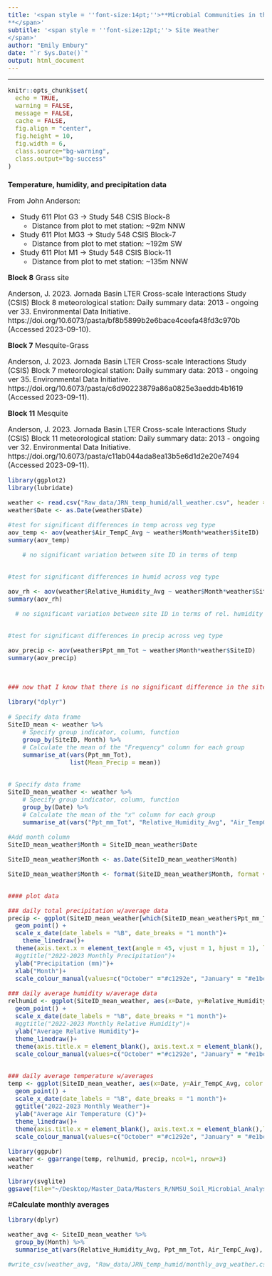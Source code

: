 ```yaml
---
title: '<span style = ''font-size:14pt;''>**Microbial Communities in the changing vegetation of the Chihuahuan Desert 
**</span>'
subtitle: '<span style = ''font-size:12pt;''> Site Weather
</span>'
author: "Emily Embury"
date: "`r Sys.Date()`"
output: html_document
---
```

<style type="text/css">
/* Whole document: */ 
body{
  font-size: 12pt;
}
/* Headers */
h1{
  font-size: 12pt;
}
</style>

---

```r
knitr::opts_chunk$set(
  echo = TRUE,              
  warning = FALSE,       
  message = FALSE,  
  cache = FALSE,        
  fig.align = "center", 
  fig.height = 10,
  fig.width = 6,
  class.source="bg-warning",
  class.output="bg-success"
)

```

# **Temperature, humidity, and precipitation data** 

From John Anderson:

- Study 611 Plot G3 -> Study 548 CSIS Block-8 
  - Distance from plot to met station:  ~92m NNW
- Study 611 Plot MG3 -> Study 548 CSIS Block-7   
  - Distance from plot to met station:  ~192m SW
- Study 611 Plot M1 -> Study 548 CSIS Block-11    
  - Distance from plot to met station:  ~135m NNW

**Block 8** Grass site

Anderson, J. 2023. Jornada Basin LTER Cross-scale Interactions Study (CSIS) Block 8 meteorological station: Daily summary data: 2013 - ongoing ver 33. Environmental Data Initiative. https://doi.org/10.6073/pasta/bf8b5899b2e6bace4ceefa48fd3c970b (Accessed 2023-09-10).

**Block 7** Mesquite-Grass

Anderson, J. 2023. Jornada Basin LTER Cross-scale Interactions Study (CSIS) Block 7 meteorological station: Daily summary data: 2013 - ongoing ver 35. Environmental Data Initiative. https://doi.org/10.6073/pasta/c6d90223879a86a0825e3aeddb4b1619 (Accessed 2023-09-11).

**Block 11** Mesquite

Anderson, J. 2023. Jornada Basin LTER Cross-scale Interactions Study (CSIS) Block 11 meteorological station: Daily summary data: 2013 - ongoing ver 32. Environmental Data Initiative. https://doi.org/10.6073/pasta/c11ab044ada8ea13b5e6d1d2e20e7494 (Accessed 2023-09-11).

```r
library(ggplot2)
library(lubridate)

weather <- read.csv("Raw_data/JRN_temp_humid/all_weather.csv", header = TRUE)
weather$Date <- as.Date(weather$Date)

#test for significant differences in temp across veg type
aov_temp <- aov(weather$Air_TempC_Avg ~ weather$Month*weather$SiteID)
summary(aov_temp)

    # no significant variation between site ID in terms of temp


#test for significant differences in humid across veg type

aov_rh <- aov(weather$Relative_Humidity_Avg ~ weather$Month*weather$SiteID)
summary(aov_rh)

  # no significant variation between site ID in terms of rel. humidity


#test for significant differences in precip across veg type

aov_precip <- aov(weather$Ppt_mm_Tot ~ weather$Month*weather$SiteID)
summary(aov_precip)



### now that I know that there is no significant difference in the site types I will average the daily data points

library("dplyr")                             
 
# Specify data frame
SiteID_mean <- weather %>%
    # Specify group indicator, column, function
    group_by(SiteID, Month) %>%
    # Calculate the mean of the "Frequency" column for each group
    summarise_at(vars(Ppt_mm_Tot),
                 list(Mean_Precip = mean)) 


# Specify data frame
SiteID_mean_weather <- weather %>%
    # Specify group indicator, column, function
    group_by(Date) %>%
    # Calculate the mean of the "x" column for each group
    summarise_at(vars("Ppt_mm_Tot", "Relative_Humidity_Avg", "Air_TempC_Avg"), mean, na.rm = T)

#Add month column      
SiteID_mean_weather$Month = SiteID_mean_weather$Date

SiteID_mean_weather$Month <- as.Date(SiteID_mean_weather$Month)

SiteID_mean_weather$Month <- format(SiteID_mean_weather$Month, format = "%B")


#### plot data

### daily total precipitation w/average data
precip <- ggplot(SiteID_mean_weather[which(SiteID_mean_weather$Ppt_mm_Tot >0),], aes(x=Date, y=Ppt_mm_Tot, color = Month))+
  geom_point() +
  scale_x_date(date_labels = "%B", date_breaks = "1 month")+
    theme_linedraw()+
  theme(axis.text.x = element_text(angle = 45, vjust = 1, hjust = 1), legend.position = "none")+
  #ggtitle("2022-2023 Monthly Precipitation")+
  ylab("Precipitation (mm)")+
  xlab("Month")+
  scale_colour_manual(values=c("October" ="#c1292e", "January" = "#e1bc29", "March" = "#679436", "May" = "#4895ef" , "July" ="#8187dc"))

### daily average humidity w/average data
relhumid <- ggplot(SiteID_mean_weather, aes(x=Date, y=Relative_Humidity_Avg, color = Month))+
  geom_point() +
  scale_x_date(date_labels = "%B", date_breaks = "1 month")+
  #ggtitle("2022-2023 Monthly Relative Humidity")+
  ylab("Average Relative Humidity")+
  theme_linedraw()+
  theme(axis.title.x = element_blank(), axis.text.x = element_blank(), axis.ticks.x   = element_blank(), legend.position = "none") + 
  scale_colour_manual(values=c("October" ="#c1292e", "January" = "#e1bc29", "March" = "#679436", "May" = "#4895ef" , "July" ="#8187dc"))


### daily average temperature w/averages
temp <- ggplot(SiteID_mean_weather, aes(x=Date, y=Air_TempC_Avg, color = Month))+
  geom_point() +
  scale_x_date(date_labels = "%B", date_breaks = "1 month")+
  ggtitle("2022-2023 Monthly Weather")+
  ylab("Average Air Temperature (C)")+
  theme_linedraw()+
  theme(axis.title.x = element_blank(), axis.text.x = element_blank(),legend.position = "none", axis.ticks.x   = element_blank()) + 
  scale_colour_manual(values=c("October" ="#c1292e", "January" = "#e1bc29", "March" = "#679436", "May" = "#4895ef" , "July" ="#8187dc"))

library(ggpubr)
weather <- ggarrange(temp, relhumid, precip, ncol=1, nrow=3)
weather

library(svglite)
ggsave(file="~/Desktop/Master_Data/Masters_R/NMSU_Soil_Microbial_Analysis/images/weather.png", device = png, plot=weather, width=7, height=7)

```

#**Calculate monthly averages**
```r
library(dplyr)

weather_avg <- SiteID_mean_weather %>%
  group_by(Month) %>%
  summarise_at(vars(Relative_Humidity_Avg, Ppt_mm_Tot, Air_TempC_Avg), list(name = mean))

#write_csv(weather_avg, "Raw_data/JRN_temp_humid/monthly_avg_weather.csv")
```
